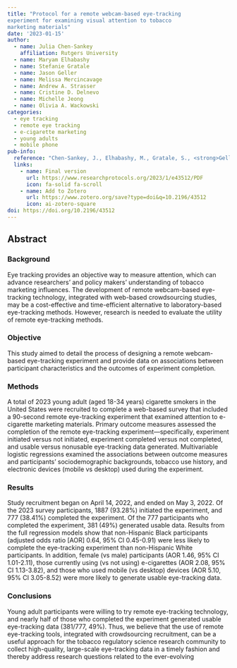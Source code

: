 ```yaml
---
title: "Protocol for a remote webcam-based eye-tracking
experiment for examining visual attention to tobacco
marketing materials"
date: '2023-01-15'
author:
  - name: Julia Chen-Sankey
    affiliation: Rutgers University
  - name: Maryam Elhabashy
  - name: Stefanie Gratale
  - name: Jason Geller
  - name: Melissa Mercincavage
  - name: Andrew A. Strasser
  - name: Cristine D. Delnevo
  - name: Michelle Jeong
  - name: Olivia A. Wackowski
categories: 
  - eye tracking
  - remote eye tracking
  - e-cigarette marketing
  - young adults
  - mobile phone
pub-info:
  reference: "Chen-Sankey, J., Elhabashy, M., Gratale, S., <strong>Geller, J.</strong>, Mercincavage, M., Strasser, A. A., Delnevo, C. D., Jeong, M., & Wackowski, O. A. (2023). Examining Visual Attention to Tobacco Marketing Materials Among Young Adult Smokers: Protocol for a Remote Webcam-Based Eye-Tracking Experiment. <em>JMIR research Protocols</em>, 12, e43512. https://doi.org/10.2196/43512"
  links:
    - name: Final version
      url: https://www.researchprotocols.org/2023/1/e43512/PDF
      icon: fa-solid fa-scroll
    - name: Add to Zotero
      url: https://www.zotero.org/save?type=doi&q=10.2196/43512
      icon: ai-zotero-square
doi: https://doi.org/10.2196/43512
---
```


## Abstract

### Background
Eye tracking provides an objective way to measure attention, which can advance researchers’ and policy makers’
understanding of tobacco marketing influences. The development of remote webcam-based eye-tracking technology, integrated
with web-based crowdsourcing studies, may be a cost-effective and time-efficient alternative to laboratory-based eye-tracking
methods. However, research is needed to evaluate the utility of remote eye-tracking methods.

### Objective

This study aimed to detail the process of designing a remote webcam-based eye-tracking experiment and provide
data on associations between participant characteristics and the outcomes of experiment completion.

### Methods

A total of 2023 young adult (aged 18-34 years) cigarette smokers in the United States were recruited to complete a
web-based survey that included a 90-second remote eye-tracking experiment that examined attention to e-cigarette marketing
materials. Primary outcome measures assessed the completion of the remote eye-tracking experiment—specifically, experiment
initiated versus not initiated, experiment completed versus not completed, and usable versus nonusable eye-tracking data generated.
Multivariable logistic regressions examined the associations between outcome measures and participants’ sociodemographic
backgrounds, tobacco use history, and electronic devices (mobile vs desktop) used during the experiment.

### Results

Study recruitment began on April 14, 2022, and ended on May 3, 2022. Of the 2023 survey participants, 1887 (93.28%)
initiated the experiment, and 777 (38.41%) completed the experiment. Of the 777 participants who completed the experiment,
381 (49%) generated usable data. Results from the full regression models show that non-Hispanic Black participants (adjusted
odds ratio [AOR] 0.64, 95% CI 0.45-0.91) were less likely to complete the eye-tracking experiment than non-Hispanic White
participants. In addition, female (vs male) participants (AOR 1.46, 95% CI 1.01-2.11), those currently using (vs not using)
e-cigarettes (AOR 2.08, 95% CI 1.13-3.82), and those who used mobile (vs desktop) devices (AOR 5.10, 95% CI 3.05-8.52) were
more likely to generate usable eye-tracking data.

### Conclusions

Young adult participants were willing to try remote eye-tracking technology, and nearly half of those who
completed the experiment generated usable eye-tracking data (381/777, 49%). Thus, we believe that the use of remote eye-tracking
tools, integrated with crowdsourcing recruitment, can be a useful approach for the tobacco regulatory science research community
to collect high-quality, large-scale eye-tracking data in a timely fashion and thereby address research questions related to the
ever-evolving
